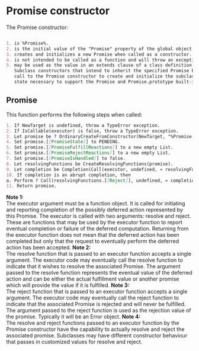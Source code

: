 
# Promise constructor

The Promise constructor:

```md

1. is %Promise%.
2. is the initial value of the "Promise" property of the global object.
3. creates and initializes a new Promise when called as a constructor.
4. is not intended to be called as a function and will throw an exception when called in that manner.
5. may be used as the value in an extends clause of a class definition.
   Subclass constructors that intend to inherit the specified Promise behaviour must include a super
   call to the Promise constructor to create and initialize the subclass instance with the internal
   state necessary to support the Promise and Promise.prototype built-in methods.

```





## Promise

This function performs the following steps when called:

```md
1. If NewTarget is undefined, throw a TypeError exception.
2. If IsCallable(executor) is false, throw a TypeError exception.
3. Let promise be ? OrdinaryCreateFromConstructor(NewTarget, "%Promise.prototype%", « [[PromiseState]], [[PromiseResult]], [[PromiseFulfillReactions]], [[PromiseRejectReactions]], [[PromiseIsHandled]] »).
4. Set promise.[[PromiseState]] to PENDING.
5. Set promise.[[PromiseFulfillReactions]] to a new empty List.
6. Set promise.[[PromiseRejectReactions]] to a new empty List.
7. Set promise.[[PromiseIsHandled]] to false.
8. Let resolvingFunctions be CreateResolvingFunctions(promise).
9. Let completion be Completion(Call(executor, undefined, « resolvingFunctions.[[Resolve]], resolvingFunctions.[[Reject]] »)).
10. If completion is an abrupt completion, then
a. Perform ? Call(resolvingFunctions.[[Reject]], undefined, « completion.[[Value]] »).
11. Return promise.
```





<Note>
  <strong>Note 1:</strong><br/>
  The executor argument must be a function object. It is called for initiating and reporting completion of
  the possibly deferred action represented by this Promise. The executor is called with two arguments:
  resolve and reject. These are functions that may be used by the executor function to report eventual
  completion or failure of the deferred computation. Returning from the executor function does not mean
  that the deferred action has been completed but only that the request to eventually perform the deferred
  action has been accepted.
</Note>

<Note>
  <strong>Note 2:</strong><br/>
  The resolve function that is passed to an executor function accepts a single argument. The executor code may
  eventually call the resolve function to indicate that it wishes to resolve the associated Promise. The argument
  passed to the resolve function represents the eventual value of the deferred action and can be either the actual
  fulfillment value or another promise which will provide the value if it is fulfilled.
</Note>

<Note>
  <strong>Note 3:</strong><br/>
  The reject function that is passed to an executor function accepts a single argument. The executor code may
  eventually call the reject function to indicate that the associated Promise is rejected and will never be
  fulfilled. The argument passed to the reject function is used as the rejection value of the promise.
  Typically it will be an Error object.
</Note>

<Note>
  <strong>Note 4:</strong><br/>
  The resolve and reject functions passed to an executor function by the Promise constructor have the capability
  to actually resolve and reject the associated promise. Subclasses may have different constructor behaviour that
  passes in customized values for resolve and reject.
</Note>
